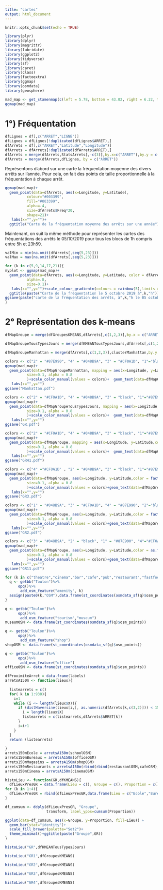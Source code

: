 ```yaml
---
title: "cartes"
output: html_document
---
```


```r
knitr::opts_chunk$set(echo = TRUE)
```

```r
library(plyr)
library(dplyr)
library(magrittr)
library(lubridate)
library(ggplot2)
library(tidyverse)
library(sf)
library(caret)
library(class)
library(factoextra)
library(ggmap)
library(osmdata)
library(geosphere)
```


```r
mad_map <- get_stamenmap(c(left = 5.78, bottom = 43.02, right = 6.22, top = 43.2), maptype = "toner-hybrid", zoom = 15) 
ggmap(mad_map)
```


# 1°) Fréquentation

```r
dfLignes = df[,c("ARRET","LIGNE")]
dfLignes = dfLignes[!duplicated(dfLignes$ARRET),]
dfArrets = df[,c("ARRET","Latitude","Longitude")]
dfArrets = dfArrets[!duplicated(dfArrets$ARRET),]
dfArrets = merge(dfArrets,StatsArrets[,-c(3)],by.x=c("ARRET"),by.y = c("Var1"))
dfArrets = merge(dfArrets,dfLignes, by = c("ARRET"))
```

Représentons d'abord sur une carte la fréquentation moyenne des divers arrêts sur l'année. Pour cela, on fait des points de taille proportionnelle à la fréquentation à chaque arrêt.
```r
ggmap(mad_map)+
  geom_point(data=dfArrets, aes(x=Longitude, y=Latitude),
          colour="#003399",
          fill="#003399",
          alpha=.4,
          size=dfArrets$Freq*20,
          shape=21)+
   labs(x="",y="")+
  ggtitle("Carte de la fréquentation moyenne des arrêts sur une année")
```


Maintenant, on suit la même méthode pour représenter les cartes des fréquentations des arrêts le 05/10/2019 pour tous les blocs de 1h compris entre 5h et 23h59.

```r
valMin = min(na.omit(dfArrets[,seq(5,23)]))
valMax = max(na.omit(dfArrets[,seq(5,23)]))

for (k in c(5,9,14,17,21)){
myplot <- ggmap(mad_map)+
  geom_point(data=dfArrets, aes(x=Longitude, y=Latitude, color = dfArrets[,c(k)]),
          alpha=.8,
          size=0.1)+
   labs(x="",y="")+scale_colour_gradientn(colours = rainbow(5),limits = c(0.,valMax))+
  ggtitle(paste("Carte de la fréquentation le 5 octobre 2019 à",k,"h"))
ggsave(paste("carte de la fréquentation des arrêts, à",k,"h le 05 octobre 2019.png"))
}

```







# 2° Représentation des k-means
```r
dfMapGroupe = merge(dfGroupesKMEANS,dfArrets[,c(1,2,3)],by.x = c("ARRET"),by.y = c("ARRET"))
```

```r
dfMapGroupeTousTypesJours = merge(dfKMEANTousTypesJours,dfArrets[,c(1,2,3)],by.x = c("ARRET"),by.y = c("ARRET"))
```

```r
dfMapGroupeManhattan = merge(dfArrets[,c(1,2,3)],clusterManhattan,by.y = c("labels"),by.x = c("ARRET"))
```

```r
colors <- c("2" = "#87E990", "4" = "#048B9A", "3" = "#CF0A1D", "1"="black")
ggmap(mad_map)+
  geom_point(data=dfMapGroupeManhattan, mapping = aes(x=Longitude, y=Latitude,color = factor(resManhattan.cluster)),
          size=0.1, alpha = 0.8
          )+scale_color_manual(values = colors)+  geom_text(data=dfMapGroupeManhattan,aes(x=Longitude, y=Latitude,label = as.factor(ARRET)), size = 0.2,hjust=0)+
   labs(x="",y="")
ggsave("Manhattan.pdf")
```


```r
colors <- c("2" = "#CF0A1D", "4" = "#048B9A", "3" = "black", "1"="#87E990")
ggmap(mad_map)+
  geom_point(data=dfMapGroupeTousTypesJours, mapping = aes(x=Longitude, y=Latitude,color = factor(GR)),
          size=0.1, alpha = 0.8
          )+scale_color_manual(values = colors)+  geom_text(data=dfMapGroupeTousTypesJours,aes(x=Longitude, y=Latitude,label = as.factor(ARRET)), size = 0.2,hjust=0)+
   labs(x="",y="")
ggsave("GR.pdf")
```


```r
colors <- c("2" = "#CF0A1D", "4" = "#048B9A", "3" = "black", "1"="#87E990")
ggmap(mad_map)+
  geom_point(data=dfMapGroupe, mapping = aes(x=Longitude, y=Latitude,color = factor(GR4)),
          size=0.1, alpha = 0.8
          )+scale_color_manual(values = colors)+  geom_text(data=dfMapGroupe,aes(x=Longitude, y=Latitude,label = as.factor(ARRET)), size = 0.2,hjust=0)+
   labs(x="",y="")
ggsave("GR41.pdf")
```

```r
colors <- c("4" ="#CF0A1D" , "2" = "#048B9A", "3" = "black", "1"="#87E990")
ggmap(mad_map)+
  geom_point(data=dfMapGroupe, aes(x=Longitude, y=Latitude,color = factor(GR3)),
          size=0.1, alpha = 0.8
          )+scale_color_manual(values = colors)+geom_text(data=dfMapGroupe,aes(x=Longitude, y=Latitude,label = as.factor(ARRET)), size = 0.2,hjust=0)+
   labs(x="",y="")
ggsave("GR3.pdf")
```
```r
colors <- c("1" = "#048B9A", "3" = "#CF0A1D", "4" = "#87E990", "2"="black")
ggmap(mad_map)+
  geom_point(data=dfMapGroupe, aes(x=Longitude, y=Latitude,color = factor(GR2)),
          size=0.1, alpha = 0.8
          )+scale_color_manual(values = colors)+geom_text(data=dfMapGroupe,aes(x=Longitude, y=Latitude,label = as.factor(ARRET)), size = 0.2,hjust=0)+
   labs(x="",y="")
ggsave("GR2.pdf")
```

```r
colors <- c("3" = "#048B9A", "2" = "black", "1" = "#87E990", "4"="#CF0A1D")
ggmap(mad_map)+
  geom_point(data=dfMapGroupe, aes(x=Longitude, y=Latitude,color = as.factor(GR1)),
          size=0.1, alpha = 0.8
          )+scale_color_manual(values = colors)+geom_text(data=dfMapGroupe,aes(x=Longitude, y=Latitude,label = as.factor(ARRET)), size = 0.2,hjust=0)+
   labs(x="",y="")
ggsave("GR11.pdf")
```






```r
for (k in c("theatre","cinema","bar","cafe","pub","restaurant","fastfood","school","college","university","marketplace","doctors","hospital")){
  q <- getbb("Toulon")%>%
      opq()%>%
       add_osm_feature("amenity", k)
  assign(paste0(k,"OSM"),data.frame(st_coordinates(osmdata_sf(q)$osm_points)))
}

```

```r
q <- getbb("Toulon")%>%
      opq()%>%
       add_osm_feature("tourism","museum")
museumOSM <- data.frame(st_coordinates(osmdata_sf(q)$osm_points))
```


```r
q <- getbb("Toulon")%>%
      opq()%>%
       add_osm_feature("shop")
shopOSM <- data.frame(st_coordinates(osmdata_sf(q)$osm_points))
```

```r
q <- getbb("Toulon")%>%
      opq()%>%
       add_osm_feature("office")
officeOSM <- data.frame(st_coordinates(osmdata_sf(q)$osm_points))
```


```r
dfProximiteArret = data.frame(labels)
arretsA150m <- function(lieux){
  
  listearrets = c()
  for( k in 1:930){
    i=1
    while (i <= length(lieux$X)){
      if (distHaversine(lieux[i,], as.numeric(dfArrets[k,c(3,2)])) < 150.){
        i = length(lieux$X)
        listearrets = c(listearrets,dfArrets$ARRET[k])
      }
      i=i+1
    }
  }
  return (listearrets)
  
}
arrets150mEcole = arretsA150m(schoolOSM)
arrets150mBureaux = arretsA150m(officeOSM)
arrets150mMagasins = arretsA150m(shopOSM)
arrets150mRestaurants = arretsA150m(rbind(rbind(restaurantOSM,cafeOSM),barOSM))
arrets150mCinema = arretsA150m(cinemaOSM)
```

```r
histoLieu <- function(GR,dfKMEANS){
  dfLieuxPresGR = data.frame(Lieu = c(), Groupe = c(), Proportion = c())
for (k in 1:4){
  dfLieuxPresGR = rbind(dfLieuxPresGR,data.frame(Lieu = c("Ecole","Bureaux","Magasins","Restaurants","Cinema"),Groupe = c(k,k,k,k,k), Proportion = c(mean(dfKMEANS[dfKMEANS[,c(GR)] == k,]$ARRET %in% arrets150mEcole),mean(dfKMEANS[dfKMEANS[,c(GR)] == k,]$ARRET %in% arrets150mBureaux),mean(dfKMEANS[dfKMEANS[,c(GR)] == k,]$ARRET %in% arrets150mMagasins),mean(dfKMEANS[dfKMEANS[,c(GR)] == k,]$ARRET%in% arrets150mRestaurants),mean(dfKMEANS[dfKMEANS[,c(GR)] == k,]$ARRET %in% arrets150mCinema))))
}

df_cumsum <- ddply(dfLieuxPresGR, "Groupe",
                   transform, label_ypos=cumsum(Proportion))

ggplot(data=df_cumsum, aes(x=Groupe, y=Proportion, fill=Lieu)) +
  geom_bar(stat="identity")+
  scale_fill_brewer(palette="Set2")+
  theme_minimal()+ggtitle(paste("Groupe",GR))
}

```

```r
histoLieu("GR",dfKMEANTousTypesJours)
```

```r
histoLieu("GR1",dfGroupesKMEANS)
```

```r
histoLieu("GR2",dfGroupesKMEANS)
```

```r
histoLieu("GR3",dfGroupesKMEANS)
```

```r
histoLieu("GR4",dfGroupesKMEANS)
```